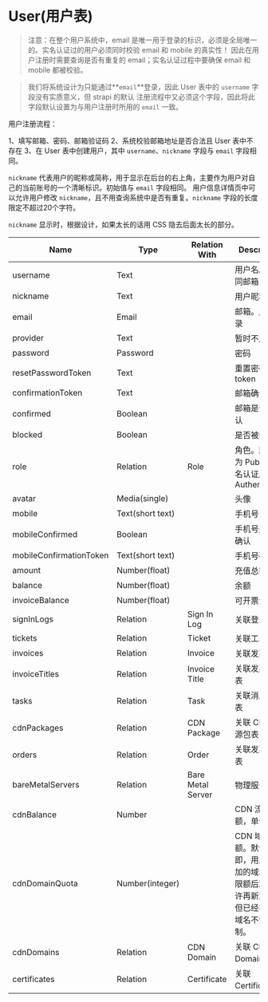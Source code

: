 # User(用户表)

> 注意：在整个用户系统中，email 是唯一用于登录的标识，必须是全局唯一的。实名认证过的用户必须同时校验 email 和 mobile 的真实性！
> 因此在用户注册时需要查询是否有重复的 email；实名认证过程中要确保 email 和 mobile 都被校验。

> 我们将系统设计为只能通过**`email`**登录，因此 User 表中的 `username` 字段没有实质意义，但 strapi 的默认
> 注册流程中又必须这个字段，因此将此字段默认设置为与用户注册时所用的 `email` 一致。

用户注册流程：

1、填写邮箱、密码、邮箱验证码
2、系统校验邮箱地址是否合法且 User 表中不存在
3、在 User 表中创建用户，其中 `username`、`nickname` 字段与 `email` 字段相同。

`nickname` 代表用户的昵称或简称，用于显示在后台的右上角，主要作为用户对自己的当前账号的一个清晰标识。初始值与 `email` 字段相同。
用户信息详情页中可以允许用户修改 `nickname`，且不用查询系统中是否有重复。`nickname` 字段的长度限定不超过20个字符。

`nickname` 显示时，根据设计，如果太长的话用 CSS 隐去后面太长的部分。


| Name                    | Type             | Relation With | Description                         |
|-------------------------|------------------|---------------|-------------------------------------|
| username                | Text             |               | 用户名。默认同邮箱                           |
| nickname                | Text             |               | 用户昵称。                           |
| email                   | Email            |               | 邮箱。用于登录                                  |
| provider                | Text             |               | 暂时不用                                |
| password                | Password         |               | 密码                                  |
| resetPasswordToken      | Text             |               | 重置密码的 token                         |
| confirmationToken       | Text             |               | 邮箱确认码                               |
| confirmed               | Boolean          |               | 邮箱是否已确认                             |
| blocked                 | Boolean          |               | 是否被禁                                |
| role                    | Relation         | Role          | 角色。默认值为 Public，实名认证后为 Authenticated |
| avatar                  | Media(single)    |               | 头像                                  |
| mobile                  | Text(short text) |               | 手机号                                 |
| mobileConfirmed         | Boolean          |               | 手机号是否已确认                            |
| mobileConfirmationToken | Text(short text) |               | 手机号确认码                              |
| amount                  | Number(float)    |               | 充值总额                                |
| balance                 | Number(float)    |               | 余额                                  |
| invoiceBalance          | Number(float)    |               | 可开票金额                               |
| signInLogs              | Relation         | Sign In Log   | 关联登录日志                              |
| tickets                 | Relation         | Ticket        | 关联工单                                |
| invoices                | Relation         | Invoice       | 关联发票表                               |
| invoiceTitles           | Relation         | Invoice Title | 关联发票抬头表                             |
| tasks                   | Relation         | Task          | 关联消息队列表                             |
| cdnPackages             | Relation         | CDN Package   | 关联 CDN 资源包表                         |
| orders                  | Relation         | Order         | 关联发票抬头表                             |
| bareMetalServers        | Relation         | Bare Metal Server         | 物理服务器                             |
| cdnBalance              | Number           |               | CDN 流量余额，单位 byte                                 |
| cdnDomainQuota          | Number(integer)  |               | CDN 域名配额。默认 5，即，用户所添加的域名超过限额后就不允许再新加了，但已经存在的域名不受限制。  |
| cdnDomains              | Relation         | CDN Domain    | 关联 CDN Domain 表                         |
| certificates            | Relation         | Certificate   | 关联 Certificate 表                         |

